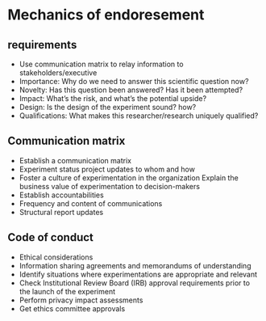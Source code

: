 # Mechanics of endoresement

## requirements
- Use communication matrix to relay information to stakeholders/executive
- Importance: Why do we need to answer this scientific question now?
- Novelty: Has this question been answered? Has it been attempted?
- Impact: What’s the risk, and what's the potential upside?
- Design: Is the design of the experiment sound? how?
- Qualifications: What makes this researcher/research uniquely qualified?

## Communication matrix
- Establish a communication matrix
- Experiment status project updates to whom and how
- Foster a culture of experimentation in the organization
 Explain the business value of experimentation to decision-makers
- Establish accountabilities 
- Frequency and content of communications
- Structural report updates

## Code of conduct
- Ethical considerations
- Information sharing agreements and memorandums of understanding
- Identify situations where experimentations are appropriate and relevant
- Check Institutional Review Board (IRB) approval requirements prior to the launch of the experiment
- Perform privacy impact assessments
- Get ethics committee approvals

